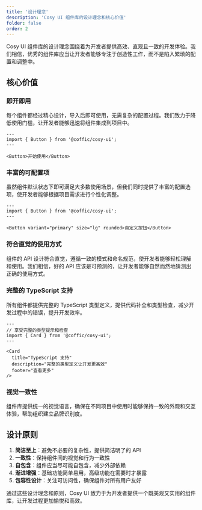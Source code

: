 ```yaml
---
title: '设计理念'
description: 'Cosy UI 组件库的设计理念和核心价值'
folder: false
order: 2
---
```


Cosy UI 组件库的设计理念围绕着为开发者提供高效、直观且一致的开发体验。我们相信，优秀的组件库应当让开发者能够专注于创造性工作，而不是陷入繁琐的配置和调整中。

## 核心价值

### 即开即用

每个组件都经过精心设计，导入后即可使用，无需复杂的配置过程。我们致力于降低使用门槛，让开发者能够迅速将组件集成到项目中。

```astro
---
import { Button } from '@coffic/cosy-ui';
---

<Button>开始使用</Button>
```

### 丰富的可配置项

虽然组件默认状态下即可满足大多数使用场景，但我们同时提供了丰富的配置选项，使开发者能够根据项目需求进行个性化调整。

```astro
---
import { Button } from '@coffic/cosy-ui';
---

<Button variant="primary" size="lg" rounded>自定义按钮</Button>
```

### 符合直觉的使用方式

组件的 API 设计符合直觉，遵循一致的模式和命名规范，使开发者能够轻松理解和使用。我们相信，好的 API 应该是可预测的，让开发者能够自然而然地猜测出正确的使用方式。

### 完整的 TypeScript 支持

所有组件都提供完整的 TypeScript 类型定义，提供代码补全和类型检查，减少开发过程中的错误，提升开发效率。

```astro
---
// 享受完整的类型提示和检查
import { Card } from '@coffic/cosy-ui';
---

<Card
  title="TypeScript 支持"
  description="完整的类型定义让开发更高效"
  footer="查看更多"
/>
```

### 视觉一致性

组件库提供统一的视觉语言，确保在不同项目中使用时能够保持一致的外观和交互体验，帮助组织建立品牌识别度。

## 设计原则

1. **简洁至上**：避免不必要的复杂性，提供简洁明了的 API
2. **一致性**：保持组件间的视觉和行为一致性
3. **自包含**：组件应当尽可能自包含，减少外部依赖
4. **渐进增强**：基础功能简单易用，高级功能在需要时才暴露
5. **包容性设计**：关注可访问性，确保组件对所有用户友好

通过这些设计理念和原则，Cosy UI 致力于为开发者提供一个既美观又实用的组件库，让开发过程更加愉悦和高效。
